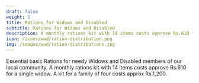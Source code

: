 ---
draft: false
weight: 5
title: Rations for Widows and Disabled
subtitle: Rations for Widows and Disabled
description: A monthly rations kit with 14 items costs approve Rs.610 for a single widow. A kit for a family of four costs approx Rs.1200.
icon: /icons/wwd/ration-distribution.png 
img: /images/wwd/ration-distributions.jpg
---

Essential basic Rations for needy Widows and Disabled members of our local community. A monthly rations kit with 14 items costs approve Rs.610 for a single widow. A kit for a family of four costs approx Rs.1,200.